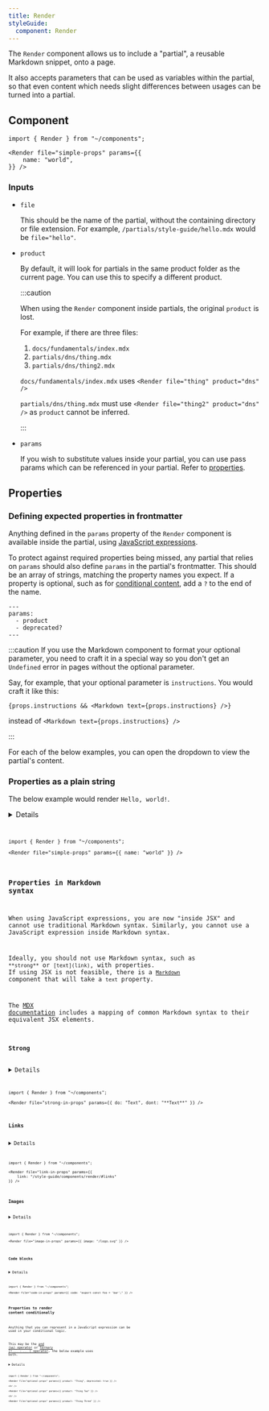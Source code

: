 ```yaml
---
title: Render
styleGuide:
  component: Render
---
```



The `Render` component allows us to include a "partial", a reusable Markdown snippet, onto a page.

It also accepts parameters that can be used as variables within the partial, so that even content which needs slight differences between usages can be turned into a partial.

## Component

```mdx live
import { Render } from "~/components";

<Render file="simple-props" params={{
    name: "world",
}} />
```

### Inputs

- `file` <Type text="string" />

	This should be the name of the partial, without the containing directory or file extension. For example, `/partials/style-guide/hello.mdx` would be `file="hello"`.

- `product` <Type text="string" /> <MetaInfo text="optional" />

	By default, it will look for partials in the same product folder as the current page. You can use this to specify a different product.

	:::caution

	When using the `Render` component inside partials, the original `product` is lost.

	For example, if there are three files:

	1. `docs/fundamentals/index.mdx`
	2. `partials/dns/thing.mdx`
	3. `partials/dns/thing2.mdx`

	`docs/fundamentals/index.mdx` uses `<Render file="thing" product="dns" />`

	`partials/dns/thing.mdx` must use `<Render file="thing2" product="dns" />` as `product` cannot be inferred.

	:::

- `params` <Type text="object" /> <MetaInfo text="optional" />

	If you wish to substitute values inside your partial, you can use pass params which can be referenced in your partial. Refer to [properties](#properties).

## Properties

### Defining expected properties in frontmatter

Anything defined in the `params` property of the `Render` component is available inside the partial, using [JavaScript expressions](https://mdxjs.com/docs/using-mdx/).

To protect against required properties being missed, any partial that relies on `params` should also define `params` in the partial's frontmatter. This should be an array of strings, matching the property names you expect. If a property is optional, such as for [conditional content](#properties-to-render-content-conditionally), add a `?` to the end of the name.

```mdx
---
params:
  - product
  - deprecated?
---
```

:::caution
If you use the Markdown component to format your optional parameter, you need to craft it in a special way so you don't get an `Undefined` error in pages without the optional parameter.

Say, for example, that your optional parameter is `instructions`. You would craft it like this:

`{props.instructions && <Markdown text={props.instructions} />}`

instead of `<Markdown text={props.instructions} />`

:::

For each of the below examples, you can open the dropdown to view the partial's content.

### Properties as a plain string

The below example would render `Hello, world!`.


<Details header="simple-props.mdx">
	<Code code={simpleRaw} lang="mdx" />
</Details>

```mdx live
import { Render } from "~/components";

<Render file="simple-props" params={{ name: "world" }} />
```

### Properties in Markdown syntax

When using JavaScript expressions, you are now "inside JSX" and cannot use traditional Markdown syntax. Similarly, you cannot use a JavaScript expression inside Markdown syntax.

Ideally, you should not use Markdown syntax, such as `**strong**` or `[text](link)`, with properties. If using JSX is not feasible, there is a [`Markdown`](/style-guide/components/markdown/) component that will take a `text` property.

The [MDX documentation](https://mdxjs.com/table-of-components/#components) includes a mapping of common Markdown syntax to their equivalent JSX elements.

#### Strong


<Details header="strong-in-props.mdx">
	<Code code={strongRaw} lang="mdx" />
</Details>

```mdx live
import { Render } from "~/components";

<Render file="strong-in-props" params={{ do: "Text", dont: "**Text**" }} />
```

#### Links


<Details header="link-in-props.mdx">
	<Code code={linkRaw} lang="mdx" />
</Details>

```mdx live
import { Render } from "~/components";

<Render file="link-in-props" params={{
	link: "/style-guide/components/render/#links"
}} />
```

#### Images


<Details header="image-in-props.mdx">
	<Code code={imageRaw} lang="mdx" />
</Details>

```mdx live
import { Render } from "~/components";

<Render file="image-in-props" params={{ image: "/logo.svg" }} />
```

#### Code blocks


<Details header="code-in-props.mdx">
	<Code code={codeRaw} lang="mdx" />
</Details>

```mdx live
import { Render } from "~/components";

<Render file="code-in-props" params={{ code: "export const foo = 'bar';" }} />
```

### Properties to render content conditionally

Anything that you can represent in a JavaScript expression can be used in your conditional logic.

This may be the [and (`&&`) operator](https://developer.mozilla.org/en-US/docs/Web/JavaScript/Reference/Operators/Logical_AND) or [ternary (`? ... : ... `) operator](https://developer.mozilla.org/en-US/docs/Web/JavaScript/Reference/Operators/Conditional_operator), the below example uses both.


<Details header="optional-props.mdx">
	<Code code={optionalRaw} lang="mdx" />
</Details>

```mdx live
import { Render } from "~/components";

<Render file="optional-props" params={{ product: "Thing", deprecated: true }} />

<hr />

<Render file="optional-props" params={{ product: "Thing Two" }} />

<hr />

<Render file="optional-props" params={{ product: "Thing Three" }} />
```
